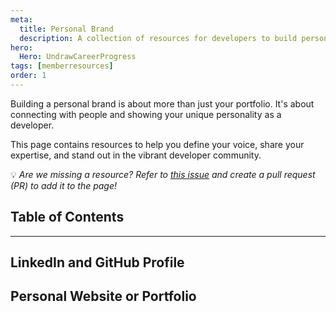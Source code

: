 ```yaml
---
meta:
  title: Personal Brand
  description: A collection of resources for developers to build personal brands.
hero:
  Hero: UndrawCareerProgress
tags: [memberresources]
order: 1
---
```



<TextContainer background="light" showBackToTopLink={false}>

<LeadText>

Building a personal brand is about more than just your portfolio. It's about connecting with people and showing your unique personality as a developer.

This page contains resources to help you define your voice, share your expertise, and stand out in the vibrant developer community.

💡 _Are we missing a resource? Refer to [this issue](https://github.com/Virtual-Coffee/virtualcoffee.io/issues/1353) and create a pull request (PR) to add it to the page!_

</LeadText>

</TextContainer>

## Table of Contents

<TextContainer>

---

## LinkedIn and GitHub Profile

## Personal Website or Portfolio

</TextContainer>
